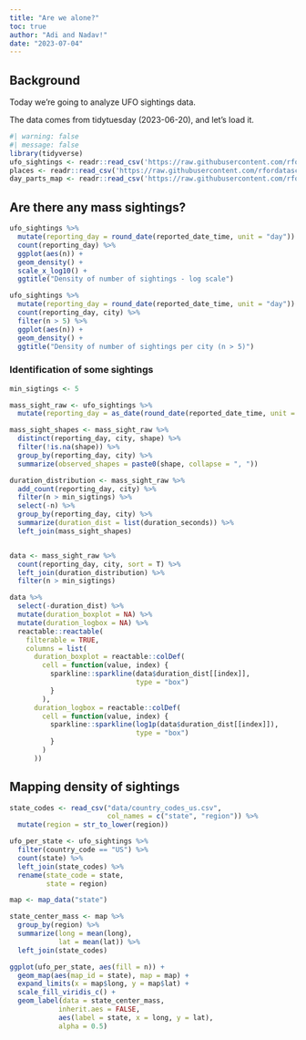 ```yaml
---
title: "Are we alone?"
toc: true
author: "Adi and Nadav!"
date: "2023-07-04"
---
```


## Background

Today we're going to analyze UFO sightings data.

The data comes from tidytuesday (2023-06-20), and let's load it.

```r
#| warning: false
#| message: false
library(tidyverse)
ufo_sightings <- readr::read_csv('https://raw.githubusercontent.com/rfordatascience/tidytuesday/master/data/2023/2023-06-20/ufo_sightings.csv')
places <- readr::read_csv('https://raw.githubusercontent.com/rfordatascience/tidytuesday/master/data/2023/2023-06-20/places.csv')
day_parts_map <- readr::read_csv('https://raw.githubusercontent.com/rfordatascience/tidytuesday/master/data/2023/2023-06-20/day_parts_map.csv')
```

## Are there any mass sightings?

```r
ufo_sightings %>% 
  mutate(reporting_day = round_date(reported_date_time, unit = "day")) %>% 
  count(reporting_day) %>% 
  ggplot(aes(n)) + 
  geom_density() +
  scale_x_log10() + 
  ggtitle("Density of number of sightings - log scale")

ufo_sightings %>% 
  mutate(reporting_day = round_date(reported_date_time, unit = "day")) %>% 
  count(reporting_day, city) %>% 
  filter(n > 5) %>% 
  ggplot(aes(n)) + 
  geom_density() +
  ggtitle("Density of number of sightings per city (n > 5)")
```

### Identification of some sightings

```r
min_sigtings <- 5

mass_sight_raw <- ufo_sightings %>% 
  mutate(reporting_day = as_date(round_date(reported_date_time, unit = "day"))) 

mass_sight_shapes <- mass_sight_raw %>% 
  distinct(reporting_day, city, shape) %>% 
  filter(!is.na(shape)) %>% 
  group_by(reporting_day, city) %>% 
  summarize(observed_shapes = paste0(shape, collapse = ", "))

duration_distribution <- mass_sight_raw %>% 
  add_count(reporting_day, city) %>% 
  filter(n > min_sigtings) %>% 
  select(-n) %>% 
  group_by(reporting_day, city) %>% 
  summarize(duration_dist = list(duration_seconds)) %>% 
  left_join(mass_sight_shapes)


data <- mass_sight_raw %>% 
  count(reporting_day, city, sort = T) %>% 
  left_join(duration_distribution) %>% 
  filter(n > min_sigtings)

data %>% 
  select(-duration_dist) %>% 
  mutate(duration_boxplot = NA) %>% 
  mutate(duration_logbox = NA) %>% 
  reactable::reactable(
    filterable = TRUE, 
    columns = list(
      duration_boxplot = reactable::colDef(
        cell = function(value, index) {
          sparkline::sparkline(data$duration_dist[[index]], 
                               type = "box")
          }
        ),
      duration_logbox = reactable::colDef(
        cell = function(value, index) {
          sparkline::sparkline(log1p(data$duration_dist[[index]]), 
                               type = "box")
          }
        )
      ))
```

## Mapping density of sightings

```r

state_codes <- read_csv("data/country_codes_us.csv", 
                        col_names = c("state", "region")) %>% 
  mutate(region = str_to_lower(region))

ufo_per_state <- ufo_sightings %>%
  filter(country_code == "US") %>% 
  count(state) %>% 
  left_join(state_codes) %>% 
  rename(state_code = state,
         state = region)

map <- map_data("state")

state_center_mass <- map %>% 
  group_by(region) %>% 
  summarize(long = mean(long),
            lat = mean(lat)) %>% 
  left_join(state_codes)

ggplot(ufo_per_state, aes(fill = n)) + 
  geom_map(aes(map_id = state), map = map) + 
  expand_limits(x = map$long, y = map$lat) + 
  scale_fill_viridis_c() + 
  geom_label(data = state_center_mass,
            inherit.aes = FALSE,
            aes(label = state, x = long, y = lat),
            alpha = 0.5)


```
